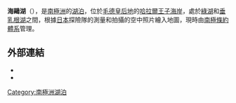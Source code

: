 {{coord|69|1|S|39|35|E|source:GNIS|display=title}}

'''海鷗湖'''（{{lang-en|Lake Kamome}}），是[[南極洲|南極洲]]的[[湖泊|湖泊]]，位於[[毛德皇后地|毛德皇后地]]的[[哈拉爾王子海岸|哈拉爾王子海岸]]，處於[[綠湖|綠湖]]和[[垂乳根湖|垂乳根湖]]之間，根據[[日本|日本]]探險隊的測量和拍攝的空中照片繪入地圖，現時由[[南極條約體系|南極條約體系]]管理。

==外部連結==
*{{cite gnis | type = antarid | id = 7741| name = Lake Kamome| accessdate = 2013-04-12}}
*{{usgs-gazetteer|id=7741}}

{{Antarctica-geo-stub}}
[[Category:南極洲湖泊|Category:南極洲湖泊]]